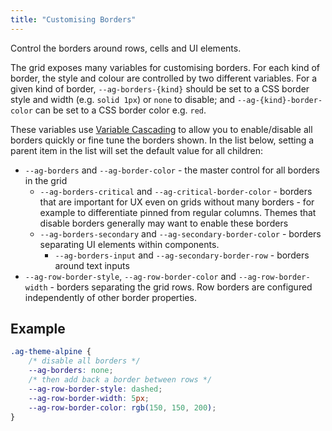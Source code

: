 ```yaml
---
title: "Customising Borders"
---
```


Control the borders around rows, cells and UI elements.

The grid exposes many variables for customising borders. For each kind of border, the style and colour are controlled by two different variables. For a given kind of border, `--ag-borders-{kind}` should be set to a CSS border style and width (e.g. `solid 1px`) or `none` to disable; and `--ag-{kind}-border-color` can be set to a CSS border color e.g. `red`.

These variables use [Variable Cascading](/global-style-customisation-css/#variable-cascading) to allow you to enable/disable all borders quickly or fine tune the borders shown. In the list below, setting a parent item in the list will set the default value for all children:

- `--ag-borders` and `--ag-border-color` - the master control for all borders in the grid
  - `--ag-borders-critical` and `--ag-critical-border-color` - borders that are important for UX even on grids without many borders - for example to differentiate pinned from regular columns. Themes that disable borders generally may want to enable these borders
  - `--ag-borders-secondary` and `--ag-secondary-border-color` - borders separating UI elements within components.
      - `--ag-borders-input` and `--ag-secondary-border-row` - borders around text inputs
- `--ag-row-border-style`, `--ag-row-border-color` and `--ag-row-border-width` - borders separating the grid rows. Row borders are configured independently of other border properties.

## Example

```css
.ag-theme-alpine {
    /* disable all borders */
    --ag-borders: none;
    /* then add back a border between rows */
    --ag-row-border-style: dashed;
    --ag-row-border-width: 5px;
    --ag-row-border-color: rgb(150, 150, 200);
}
```


<GridExampleRunner title='Border Customisation' name='border-customisation' type='generated' options='{ "exampleHeight": 450, "enterprise": true, "modules": ["clientside", "rowgrouping", "menu", "setfilter", "columnpanel"]  }'></GridExampleRunner>

